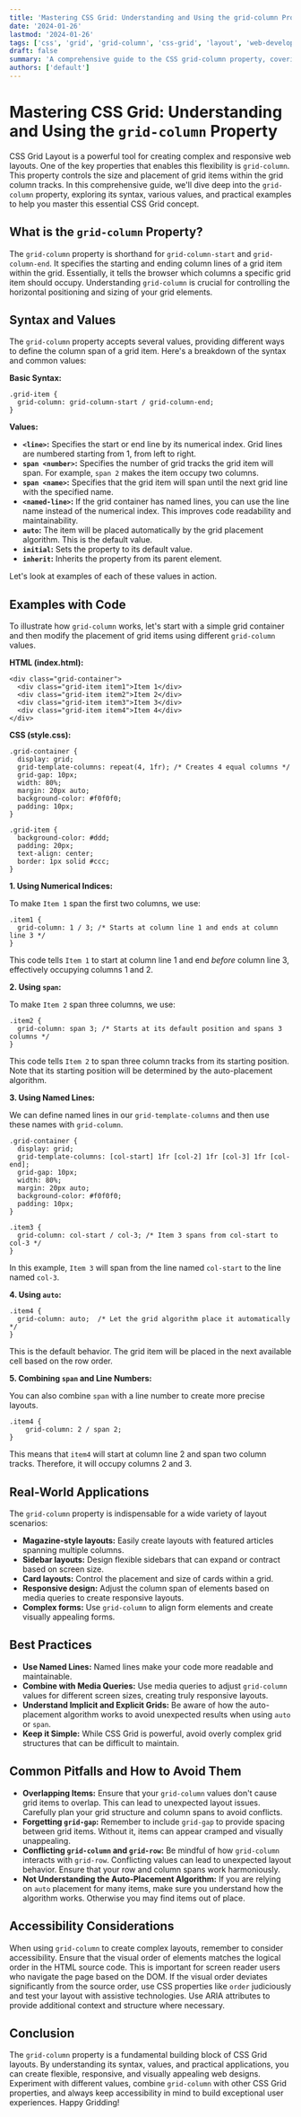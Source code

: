 ```yaml
---
title: 'Mastering CSS Grid: Understanding and Using the grid-column Property'
date: '2024-01-26'
lastmod: '2024-01-26'
tags: ['css', 'grid', 'grid-column', 'css-grid', 'layout', 'web-development', 'responsive-design']
draft: false
summary: 'A comprehensive guide to the CSS grid-column property, covering its syntax, values, and practical applications with code examples to create flexible and responsive layouts.'
authors: ['default']
---
```


# Mastering CSS Grid: Understanding and Using the `grid-column` Property

CSS Grid Layout is a powerful tool for creating complex and responsive web layouts. One of the key properties that enables this flexibility is `grid-column`. This property controls the size and placement of grid items within the grid column tracks. In this comprehensive guide, we'll dive deep into the `grid-column` property, exploring its syntax, various values, and practical examples to help you master this essential CSS Grid concept.

## What is the `grid-column` Property?

The `grid-column` property is shorthand for `grid-column-start` and `grid-column-end`. It specifies the starting and ending column lines of a grid item within the grid. Essentially, it tells the browser which columns a specific grid item should occupy. Understanding `grid-column` is crucial for controlling the horizontal positioning and sizing of your grid elements.

## Syntax and Values

The `grid-column` property accepts several values, providing different ways to define the column span of a grid item. Here's a breakdown of the syntax and common values:

**Basic Syntax:**

```plaintext
.grid-item {
  grid-column: grid-column-start / grid-column-end;
}
```

**Values:**

- **`<line>`:** Specifies the start or end line by its numerical index. Grid lines are numbered starting from 1, from left to right.
- **`span <number>`:** Specifies the number of grid tracks the grid item will span. For example, `span 2` makes the item occupy two columns.
- **`span <name>`:** Specifies that the grid item will span until the next grid line with the specified name.
- **`<named-line>`:** If the grid container has named lines, you can use the line name instead of the numerical index. This improves code readability and maintainability.
- **`auto`:** The item will be placed automatically by the grid placement algorithm. This is the default value.
- **`initial`:** Sets the property to its default value.
- **`inherit`:** Inherits the property from its parent element.

Let's look at examples of each of these values in action.

## Examples with Code

To illustrate how `grid-column` works, let's start with a simple grid container and then modify the placement of grid items using different `grid-column` values.

**HTML (index.html):**

```plaintext
<div class="grid-container">
  <div class="grid-item item1">Item 1</div>
  <div class="grid-item item2">Item 2</div>
  <div class="grid-item item3">Item 3</div>
  <div class="grid-item item4">Item 4</div>
</div>
```

**CSS (style.css):**

```plaintext
.grid-container {
  display: grid;
  grid-template-columns: repeat(4, 1fr); /* Creates 4 equal columns */
  grid-gap: 10px;
  width: 80%;
  margin: 20px auto;
  background-color: #f0f0f0;
  padding: 10px;
}

.grid-item {
  background-color: #ddd;
  padding: 20px;
  text-align: center;
  border: 1px solid #ccc;
}
```

**1. Using Numerical Indices:**

To make `Item 1` span the first two columns, we use:

```plaintext
.item1 {
  grid-column: 1 / 3; /* Starts at column line 1 and ends at column line 3 */
}
```

This code tells `Item 1` to start at column line 1 and end _before_ column line 3, effectively occupying columns 1 and 2.

**2. Using `span`:**

To make `Item 2` span three columns, we use:

```plaintext
.item2 {
  grid-column: span 3; /* Starts at its default position and spans 3 columns */
}
```

This code tells `Item 2` to span three column tracks from its starting position. Note that its starting position will be determined by the auto-placement algorithm.

**3. Using Named Lines:**

We can define named lines in our `grid-template-columns` and then use these names with `grid-column`.

```plaintext
.grid-container {
  display: grid;
  grid-template-columns: [col-start] 1fr [col-2] 1fr [col-3] 1fr [col-end];
  grid-gap: 10px;
  width: 80%;
  margin: 20px auto;
  background-color: #f0f0f0;
  padding: 10px;
}

.item3 {
  grid-column: col-start / col-3; /* Item 3 spans from col-start to col-3 */
}
```

In this example, `Item 3` will span from the line named `col-start` to the line named `col-3`.

**4. Using `auto`:**

```plaintext
.item4 {
  grid-column: auto;  /* Let the grid algorithm place it automatically */
}
```

This is the default behavior. The grid item will be placed in the next available cell based on the row order.

**5. Combining `span` and Line Numbers:**

You can also combine `span` with a line number to create more precise layouts.

```plaintext
.item4 {
    grid-column: 2 / span 2;
}
```

This means that `item4` will start at column line 2 and span two column tracks. Therefore, it will occupy columns 2 and 3.

## Real-World Applications

The `grid-column` property is indispensable for a wide variety of layout scenarios:

- **Magazine-style layouts:** Easily create layouts with featured articles spanning multiple columns.
- **Sidebar layouts:** Design flexible sidebars that can expand or contract based on screen size.
- **Card layouts:** Control the placement and size of cards within a grid.
- **Responsive design:** Adjust the column span of elements based on media queries to create responsive layouts.
- **Complex forms:** Use `grid-column` to align form elements and create visually appealing forms.

## Best Practices

- **Use Named Lines:** Named lines make your code more readable and maintainable.
- **Combine with Media Queries:** Use media queries to adjust `grid-column` values for different screen sizes, creating truly responsive layouts.
- **Understand Implicit and Explicit Grids:** Be aware of how the auto-placement algorithm works to avoid unexpected results when using `auto` or `span`.
- **Keep it Simple:** While CSS Grid is powerful, avoid overly complex grid structures that can be difficult to maintain.

## Common Pitfalls and How to Avoid Them

- **Overlapping Items:** Ensure that your `grid-column` values don't cause grid items to overlap. This can lead to unexpected layout issues. Carefully plan your grid structure and column spans to avoid conflicts.
- **Forgetting `grid-gap`:** Remember to include `grid-gap` to provide spacing between grid items. Without it, items can appear cramped and visually unappealing.
- **Conflicting `grid-column` and `grid-row`:** Be mindful of how `grid-column` interacts with `grid-row`. Conflicting values can lead to unexpected layout behavior. Ensure that your row and column spans work harmoniously.
- **Not Understanding the Auto-Placement Algorithm:** If you are relying on `auto` placement for many items, make sure you understand how the algorithm works. Otherwise you may find items out of place.

## Accessibility Considerations

When using `grid-column` to create complex layouts, remember to consider accessibility. Ensure that the visual order of elements matches the logical order in the HTML source code. This is important for screen reader users who navigate the page based on the DOM. If the visual order deviates significantly from the source order, use CSS properties like `order` judiciously and test your layout with assistive technologies. Use ARIA attributes to provide additional context and structure where necessary.

## Conclusion

The `grid-column` property is a fundamental building block of CSS Grid layouts. By understanding its syntax, values, and practical applications, you can create flexible, responsive, and visually appealing web designs. Experiment with different values, combine `grid-column` with other CSS Grid properties, and always keep accessibility in mind to build exceptional user experiences. Happy Gridding!
